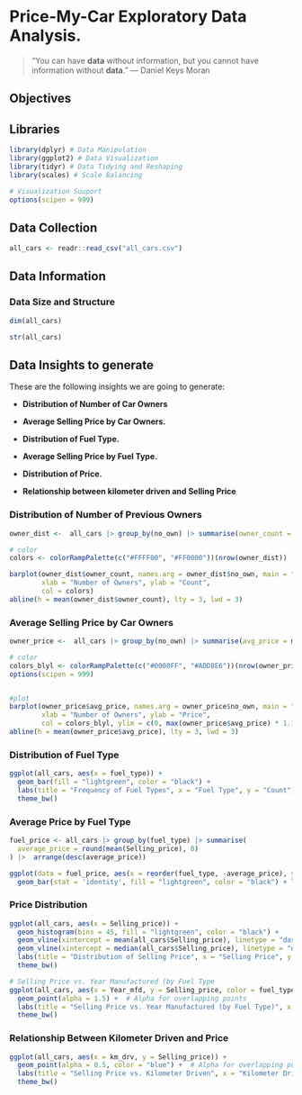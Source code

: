 # Price-My-Car Exploratory Data Analysis.

> "You can have **data** without information, but you cannot have information without **data**." --- Daniel Keys Moran

## Objectives

## Libraries

```r
library(dplyr) # Data Manipulation
library(ggplot2) # Data Visualization
library(tidyr) # Data Tidying and Reshaping
library(scales) # Scale Balancing
```

```r
# Visualization Suuport
options(scipen = 999)
```

## Data Collection

```r
all_cars <- readr::read_csv("all_cars.csv")
```

## Data Information

### Data Size and Structure

```r
dim(all_cars)

str(all_cars)
```

## Data Insights to generate

These are the following insights we are going to generate:

-   **Distribution of Number of Car Owners**

-   **Average Selling Price by Car Owners.**

-   **Distribution of Fuel Type.**

-   **Average Selling Price by Fuel Type.**

-   **Distribution of Price.**

-   **Relationship between kilometer driven and Selling Price**

### Distribution of Number of Previous Owners

```r
owner_dist <-  all_cars |> group_by(no_own) |> summarise(owner_count = n()) |> arrange(desc(owner_count))

# color 
colors <- colorRampPalette(c("#FFFF00", "#FF0000"))(nrow(owner_dist))

barplot(owner_dist$owner_count, names.arg = owner_dist$no_own, main = "Distribution of Number of Previous  Owners", 
        xlab = "Number of Owners", ylab = "Count",
        col = colors)
abline(h = mean(owner_dist$owner_count), lty = 3, lwd = 3)
```

### Average Selling Price by Car Owners

```r
owner_price <-  all_cars |> group_by(no_own) |> summarise(avg_price = mean(Selling_price)) |> arrange(desc(avg_price))

# color
colors_blyl <- colorRampPalette(c("#0000FF", "#ADD8E6"))(nrow(owner_price))
options(scipen = 999)


#plot
barplot(owner_price$avg_price, names.arg = owner_price$no_own, main = "Distribution of prices by Number of Previous  Owners", 
        xlab = "Number of Owners", ylab = "Price",
        col = colors_blyl, ylim = c(0, max(owner_price$avg_price) * 1.1))
abline(h = mean(owner_price$avg_price), lty = 3, lwd = 3)
```

### Distribution of Fuel Type

```r
ggplot(all_cars, aes(x = fuel_type)) +
  geom_bar(fill = "lightgreen", color = "black") +
  labs(title = "Frequency of Fuel Types", x = "Fuel Type", y = "Count") +
  theme_bw()
```

### Average Price by Fuel Type

```r
fuel_price <- all_cars |> group_by(fuel_type) |> summarise(
  average_price = round(mean(Selling_price), 0)
) |>  arrange(desc(average_price))

ggplot(data = fuel_price, aes(x = reorder(fuel_type, -average_price), y = average_price, fill = fuel_type)) +
  geom_bar(stat = 'identity', fill = "lightgreen", color = "black") + labs(title = "Average Prices of Cars by Fuel Type", y = "Average Price", x = "Fuel Type")
```

### Price Distribution

```r
ggplot(all_cars, aes(x = Selling_price)) +
  geom_histogram(bins = 45, fill = "lightgreen", color = "black") +
  geom_vline(xintercept = mean(all_cars$Selling_price), linetype = "dashed", color = "red", linewidth = 1) + 
  geom_vline(xintercept = median(all_cars$Selling_price), linetype = "dashed", color = "blue", linewidth = 1) +
  labs(title = "Distribution of Selling Price", x = "Selling Price", y = "Frequency") +
  theme_bw()
```

```r
# Selling Price vs. Year Manufactured (by Fuel Type
ggplot(all_cars, aes(x = Year_mfd, y = Selling_price, color = fuel_type)) +
  geom_point(alpha = 1.5) +  # Alpha for overlapping points
  labs(title = "Selling Price vs. Year Manufactured (by Fuel Type)", x = "Year Manufactured", y = "Selling Price") +
  theme_bw()
```

### Relationship Between Kilometer Driven and Price

```r
ggplot(all_cars, aes(x = km_drv, y = Selling_price)) +
  geom_point(alpha = 0.5, color = "blue") +  # Alpha for overlapping points
  labs(title = "Selling Price vs. Kilometer Driven", x = "Kilometer Driven", y = "Selling Price") +
  theme_bw()
```
